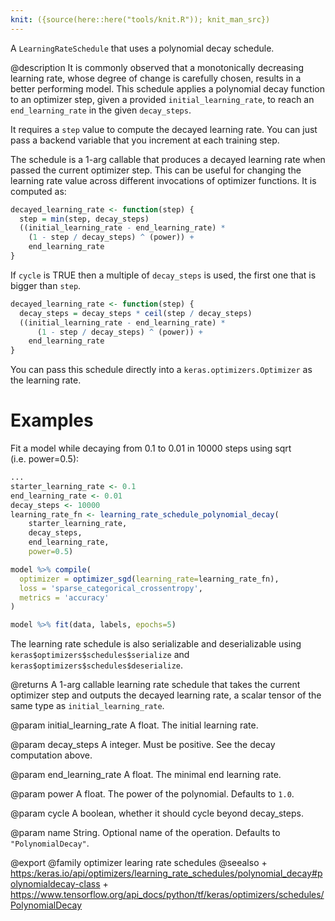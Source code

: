 ```yaml
---
knit: ({source(here::here("tools/knit.R")); knit_man_src})
---
```

A `LearningRateSchedule` that uses a polynomial decay schedule.

@description
It is commonly observed that a monotonically decreasing learning rate, whose
degree of change is carefully chosen, results in a better performing model.
This schedule applies a polynomial decay function to an optimizer step,
given a provided `initial_learning_rate`, to reach an `end_learning_rate`
in the given `decay_steps`.

It requires a `step` value to compute the decayed learning rate. You
can just pass a backend variable that you increment at each training
step.

The schedule is a 1-arg callable that produces a decayed learning rate
when passed the current optimizer step. This can be useful for changing the
learning rate value across different invocations of optimizer functions.
It is computed as:

```r
decayed_learning_rate <- function(step) {
  step = min(step, decay_steps)
  ((initial_learning_rate - end_learning_rate) *
    (1 - step / decay_steps) ^ (power)) +
    end_learning_rate
}
```

If `cycle` is TRUE then a multiple of `decay_steps` is used, the first one
that is bigger than `step`.

```r
decayed_learning_rate <- function(step) {
  decay_steps = decay_steps * ceil(step / decay_steps)
  ((initial_learning_rate - end_learning_rate) *
      (1 - step / decay_steps) ^ (power)) +
    end_learning_rate
}
```

You can pass this schedule directly into a `keras.optimizers.Optimizer`
as the learning rate.

# Examples
Fit a model while decaying from 0.1 to 0.01 in 10000 steps using
sqrt (i.e. power=0.5):

```r
...
starter_learning_rate <- 0.1
end_learning_rate <- 0.01
decay_steps <- 10000
learning_rate_fn <- learning_rate_schedule_polynomial_decay(
    starter_learning_rate,
    decay_steps,
    end_learning_rate,
    power=0.5)

model %>% compile(
  optimizer = optimizer_sgd(learning_rate=learning_rate_fn),
  loss = 'sparse_categorical_crossentropy',
  metrics = 'accuracy'
)

model %>% fit(data, labels, epochs=5)
```

The learning rate schedule is also serializable and deserializable using
`keras$optimizers$schedules$serialize` and
`keras$optimizers$schedules$deserialize`.

@returns
A 1-arg callable learning rate schedule that takes the current optimizer
step and outputs the decayed learning rate, a scalar tensor of the
same type as `initial_learning_rate`.

@param initial_learning_rate
A float. The initial learning rate.

@param decay_steps
A integer. Must be positive. See the decay
computation above.

@param end_learning_rate
A float. The minimal end learning rate.

@param power
A float. The power of the polynomial. Defaults to
`1.0`.

@param cycle
A boolean, whether it should cycle beyond decay_steps.

@param name
String.  Optional name of the operation. Defaults to
`"PolynomialDecay"`.

@export
@family optimizer learing rate schedules
@seealso
+ <https:/keras.io/api/optimizers/learning_rate_schedules/polynomial_decay#polynomialdecay-class>
+ <https://www.tensorflow.org/api_docs/python/tf/keras/optimizers/schedules/PolynomialDecay>

